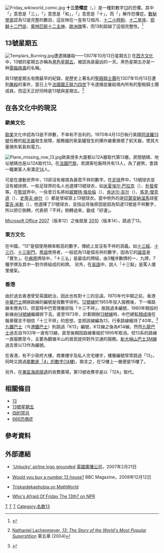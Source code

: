 [[File:Friday_wikiworld_comic.jpg|thumb]]
'''十三恐懼症'''（{{lang-en|Triskaidekaphobia}}，{{lang-el|Τρισκαιδεκαφοβία}}）是一種對數字[[13|13]]的恐懼。其中「{{lang|en|tris}}」意思是「三」，「{{lang|en|kai}}」意思是「和」，「{{lang|en|deka}}」意思是「十」，而「{{lang|en|phobia}}」解作恐懼症。[[數秘術|數秘學家]]認為12是完整的數目，這反映在一[[年|年]]有12個月、[[十二小時制|十二小時制]]、[[十二星座|十二星座]]、[[耶穌十二門徒|耶穌十二門徒]]、[[奧林匹斯十二主神|奧林匹斯十二主神]]、[[歐洲旗|歐洲旗]]等，而13則超越了這個完整性。<ref name="NatGeo">{{cite news|language=en|url=http://news.nationalgeographic.com/news/2004/02/0212_040212_friday13_2.html|title=Friday the 13th Phobia Rooted in Ancient History|accessdate=2009-07-24|date=2004-08-12|author=Roach, John|work=國家地理新聞|quote=Thomas Fernsler, an associate policy scientist in the Mathematics and Science Education Resource Center at the University of Delaware in Newark, said the number 13 suffers because of its position after 12.<br/>According to Fernsler, numerologists consider 12 a "complete" number. There are 12 months in a year, 12 signs of the zodiac, 12 gods of Olympus, 12 labors of Hercules, 12 tribes of Israel, and 12 apostles of Jesus.<br/>In exceeding 12 by 1, Fernsler said 13's association with bad luck "has to do with just being a little beyond completeness. The number becomes restless or squirmy."|archive-date=2009-02-26|archive-url=https://web.archive.org/web/20090226032200/http://news.nationalgeographic.com/news/2004/02/0212_040212_friday13_2.html|dead-url=no}}</ref>

== 13號星期五 ==
[[File:Templars_Burning.jpg|thumb]]遭逮捕屠殺——1307年10月13日星期五]]
{{main|13號星期五}}
在[[西方文化|西方文化]]中，13號的星期五亦稱為[[黑色星期五|黑色星期五]]，被認為是最凶的一天。黑色星期五亦是一种[[计算机病毒|電腦病毒]]的名稱。

與13號星期五有關最早的紀錄，是歷史上著名的[[聖殿騎士團|聖殿騎士團]]在1307年10月13日遭到[[屠殺|屠殺]]的事件，當日上午[[法國國王|法國國王]][[腓力四世_(法蘭西)|腓力四世]]下令逮捕並屠殺境內所有的聖殿騎士團成員，而這天正好同時是13號與星期五。<ref name=Lachenmeyer>{{en}}[http://books.google.com/books?id=CpndkCK23dwC Nathaniel Lachenmeyer, ''13: The Story of the World's Most Popular Superstition''] {{Wayback|url=http://books.google.com/books?id=CpndkCK23dwC |date=20130515220044 }}第五章 (2004)</ref>
{{clr}}

== 在各文化中的現況 ==

=== 歐美文化 ===
[[歐洲|歐]][[美國|美]]文化中認為13是不祥數，不幸和不吉利的。1970年4月13日執行美國[[阿波羅13號|阿波羅13號]]任務的[[航天器|航天器]]發生故障，服務艙的氧氣罐發生的爆炸嚴重損壞了航天器，使其大量損失氧氣和電力。

[[File:Plane_missing_row_13.jpg|thumb]]歐美很多大廈都以12A層取代第13層。房間號碼、地址號碼也是以12A取代13。在[[法國|法國]][[巴黎|巴黎]]，若請客吃飯時共有13人，為了避煞，會請一職業客人來湊足[[14|14]]人。

可是在運動世界中，13卻沒有被視為甚麼不祥的數字。在[[足球|足球]]界中，13號球衣並沒有被排擠，一些足球界的名人也選擇13號球衣，如[[米夏埃尔·巴拉克|米夏埃尔·巴拉克]]（{{lang|en|Michael Ballack}}）、[[朴智星|朴智星]]等。在[[籃球|籃球]]界中，一些昔日名將如[[威爾特·張伯倫|威爾特·張伯倫]]（{{lang|en|Wilt Chamberlain}}）、[[肯达尔·吉尔|肯达尔·吉尔]]（{{lang|en|Kendall Gill}}）、[[馬克·傑克遜|馬克·傑克遜]]（{{lang|en|Mark Jackson}}）、[[史蒂夫·纳什|史蒂夫·纳什]]（{{lang|en|Steve Nash}}）都是曾經穿上13號球衣。當中例外的是[[印第安納溜馬|印第安納溜馬]]球星[[雷吉·米勒|雷吉·米勒]]（{{lang|en|Reggie Miller}}），他選擇了31號球衣，並指出背後原因是因為知道13號是不祥數字，所以把它倒轉，代表把「不祥」倒轉過來，變成「好運」。

[[Microsoft_Office|Microsoft Office]] [[Microsoft_Office_2007|2007]]（版本12）之後就是 [[Microsoft_Office_2010|2010]]（版本14），跳過了13。

=== 東方文化 ===
在中國，“13”是個使用頻率較高的數字，傳統上並沒有不祥的涵義。如[[十三經|十三經]]、[[十三行|十三行]]、[[十三衙門|十三衙門]]。[[粤語|粤語]]使用者，一般認為13是個吉祥的數字，因為它的[[諧音|諧音]]是「實生」。在[[麻將|麻將]]牌局中，「十三幺」是最佳的牌組，由3種序數牌的一、九牌，7種字牌及其中一對作將組成的和牌。<!-- 不过也有胡十三么后比较倒霉的说法，因此很多人不敢胡。-->另外，在[[吳語|吳語]]中，說人「十三點」是罵人傻里傻氣。

=== 香港 ===
由於過去香港曾受英國統治，因此也有對十三的忌諱。1970年代中期之前，香港[[中華汽車有限公司|中華巴士]]開辦路線的編號是按數字排列。[[城巴12線|12號線]]於1955年投入服務後，下一條路線本應為13，但當時中巴管理層卻指「十三不祥」，故跳過本編號，1960年開設的新線由[[新巴14線|14號線]]繼續排下去。直至1973年，計劃開辦[[新巴13線|13號線]]時，中巴總監[[顏成坤|顏成坤]]在報章聲言不相信「十三不祥」的思想，並把該線編為13，行車路線維持了40年。<ref name="681BusTerminal">{{cite web | language = zh-hk |publisher=Eric's Studio (CC-BA-NC-SA) |title=新巴路線 - 13 |url=http://www.681busterminal.com/hk-13.html |author= |date= |accessdate=2009-07-24 |archive-date=2009-01-04 |archive-url= https://web.archive.org/web/20090104205136/http://www.681busterminal.com/hk-13.html |dead-url=no }}</ref>[[九鐵巴士|九鐵巴士]]（今[[港鐵巴士|港鐵巴士]]）則跳過「K13」編號，K12線之後為K14線。然而[[九龍巴士|九龍巴士]]過去自1933年一直有13線，直至後期因路線重組於1995年取消。但13系的路線一直服務至今，主要為觀塘半山的居民提供對外交通的服務。[[新大嶼山巴士3M線|新大嶼山巴士3M線]]過去曾以13作為編號。

在香港，有不少政府大樓，商業樓宇及私人住宅樓宇，樓層編號常常跳過「13」，同時又跳過[[四的禁忌|尾數是「4」的數字(14樓)]]，換言之，在12樓上一層便是15樓了。

另外，在[[東區海底隧道|東區海底隧道]]的收費廣場，第13號收費亭是以「12A」取代。

== 相關條目 ==
* [[13|13]]
* [[13號星期五|13號星期五]]
* [[四的禁忌|四的禁忌]]
* [[666恐惧症|666恐惧症]]

== 參考資料 ==
{{reflist}}

== 外部連結 ==
{{Commonscat|Triskaidekaphobia}}
* {{en}}[http://news.bbc.co.uk/2/hi/europe/6383171.stm 'Unlucky' airline logo grounded]{{Wayback|url=http://news.bbc.co.uk/2/hi/europe/6383171.stm |date=20090218203203 }} [[英國廣播公司|英國廣播公司]]，2007年2月21日
* {{en}}[http://news.bbc.co.uk/1/hi/magazine/7779212.stm Would you buy a number 13 house?]{{Wayback|url=http://news.bbc.co.uk/1/hi/magazine/7779212.stm |date=20090218031148 }} BBC Magazine，2008年12月12日
* {{en}}[http://mathworld.wolfram.com/Triskaidekaphobia.html Triskaidekaphobia on MathWorld]{{Wayback|url=http://mathworld.wolfram.com/Triskaidekaphobia.html |date=20090207212638 }}
* {{en}}[http://www.npr.org/templates/story/story.php?storyId=101715052 Who's Afraid Of Friday The 13th? on NPR]{{Wayback|url=http://www.npr.org/templates/story/story.php?storyId=101715052 |date=20090316053443 }}

[[Category:恐懼症|T]]
[[Category:迷信|T]]
[[Category:心理學|T]]
[[Category:名数13|Category:名数13]]